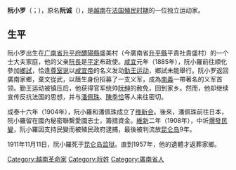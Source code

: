 {{unreferenced|time=2016-01-12T21:52:03+00:00}}
'''阮小罗'''（{{vie|v='''Nguyễn Tiểu La'''|hn=阮小羅}}；{{bd|1863年||1911年||}}），原名'''阮诚'''（{{vie|v='''Nguyễn Thành'''|hn=阮誠}}），是[[越南|越南]]在[[法属印度支那|法国殖民时期]]的一位独立运动家。

==生平==
阮小罗出生在[[广南省|广南省]][[升平府|升平府]][[醴陽縣|醴陽縣]]盛美村（今廣南省[[升平縣|升平縣]]平貴社貴盛村）的一个士大夫家庭，他的父亲[[阮長|阮長]]是[[平定省|平定]]布政使。[[咸宜|咸宜]]元年（1885年），阮小羅前往順化參加[[鄉試|鄉試]]，恰逢[[尊室说|尊室说]]以[[咸宜帝|咸宜帝]]的名义发动[[勤王运动|勤王运动]]，鄉試未能舉行。阮小罗返回廣南家鄉，棄文從武，以蔭生身份招募了一支义军，成為[[廣南省|南]][[廣義省|義]]一帶著名的义军首领。勤王运动被镇压后，他获得官军统帅[[阮绅|阮绅]]的赦免，回到家乡。然而，他却继续宣传反抗法国的思想，并与[[潘佩珠|潘佩珠]]、[[陳季恰|陳季恰]]等人来往密切。

成泰十六年（1904年），阮小羅和潘佩珠成立了[[维新会|维新会]]。後來，潘佩珠前往日本，阮小羅留在國內秘密聯繫愛國志士，籌措資金。[[維新_(阮朝)|維新]]二年（1908年），中圻[[中圻民變|爆發民變]]，阮小羅因支持民變而被殖民政府逮捕，最後被判流放[[昆仑岛|昆仑岛]]9年。

1911年11月11日，阮小羅死于[[昆仑岛监狱|昆仑岛监狱]]。直到1957年，他的遺體才返葬家鄉。

{{越南獨立運動}}

[[Category:越南革命家|Category:越南革命家]]
[[Category:阮姓|Category:阮姓]]
[[Category:廣南省人|Category:廣南省人]]